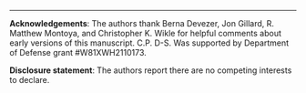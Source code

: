 
-------------------

**Acknowledgements**: The authors thank Berna Devezer, Jon Gillard, R. Matthew Montoya, and Christopher K. Wikle for helpful comments about early versions of this manuscript. C.P. D-S. Was supported by Department of Defense grant #W81XWH2110173.

**Disclosure statement**: The authors report there are no competing interests to declare.

